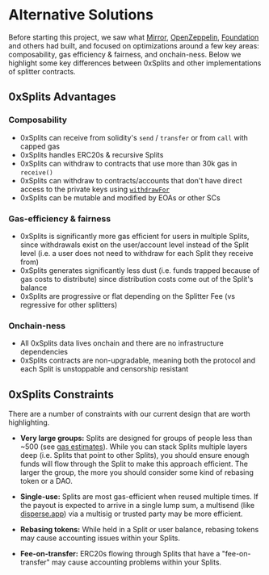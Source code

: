 # Alternative Solutions

Before starting this project, we saw what
[Mirror](https://dev.mirror.xyz/V_7Jp1hy_g8bz-J1B4Wb5KYSmj5Lt4W7q7cw0noxJsU),
[OpenZeppelin](https://docs.openzeppelin.com/contracts/4.x/api/finance#PaymentSplitter),
[Foundation](https://etherscan.io/address/0x1EF0159071b2A5898024cef4b4f78C171b7f48a8#code)
and others had built, and focused on optimizations around a few key areas:
composability, gas efficiency & fairness, and onchain-ness. Below we highlight
some key differences between 0xSplits and other implementations of splitter
contracts.

## 0xSplits Advantages

### Composability

- 0xSplits can receive from solidity's `send` / `transfer` or from `call` with
  capped gas
- 0xSplits handles ERC20s & recursive Splits
- 0xSplits can withdraw to contracts that use more than 30k gas in `receive()`
- 0xSplits can withdraw to contracts/accounts that don't have direct access to
  the private keys using [`withdrawFor`](/smart-contracts#withdrawforaddress)
- 0xSplits can be mutable and modified by EOAs or other SCs

### Gas-efficiency & fairness

- 0xSplits is significantly more gas efficient for users in multiple Splits,
  since withdrawals exist on the user/account level instead of the Split level
  (i.e. a user does not need to withdraw for each Split they receive from)
- 0xSplits generates significantly less dust (i.e. funds trapped because of gas
  costs to distribute) since distribution costs come out of the Split's balance
- 0xSplits are progressive or flat depending on the Splitter Fee (vs regressive
  for other splitters)

### Onchain-ness

- All 0xSplits data lives onchain and there are no infrastructure dependencies
- 0xSplits contracts are non-upgradable, meaning both the protocol and each
  Split is unstoppable and censorship resistant

## 0xSplits Constraints

There are a number of constraints with our current design that are worth
highlighting.

- **Very large groups:** Splits are designed for groups of people less than ~500
  (see [gas estimates](/gas-estimates)). While you can stack Splits multiple
  layers deep (i.e. Splits that point to other Splits), you should ensure enough
  funds will flow through the Split to make this approach efficient. The larger
  the group, the more you should consider some kind of rebasing token or a DAO.

- **Single-use:** Splits are most gas-efficient when reused multiple times. If
  the payout is expected to arrive in a single lump sum, a multisend (like
  [disperse.app](https://disperse.app/)) via a multisig or trusted party may be
  more efficient.

- **Rebasing tokens:** While held in a Split or user balance, rebasing tokens
  may cause accounting issues within your Splits.

- **Fee-on-transfer:** ERC20s flowing through Splits that have a
  "fee-on-transfer" may cause accounting problems within your Splits.
